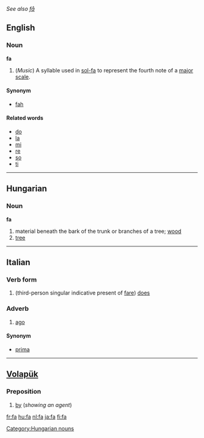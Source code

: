 ''See also [[få]]''
==English==
===Noun===
'''fa'''

#(''Music'') A syllable used in [[sol-fa]] to represent the fourth note of a [[major scale]].

====Synonym====
*[[fah]]

====Related words====
*[[do]]
*[[la]]
*[[mi]]
*[[re]]
*[[so]]
*[[ti]]

----

==Hungarian== 
===Noun=== 
'''fa'''
#material beneath the bark of the trunk or branches of a tree; [[wood]]
#[[tree]]

----

==Italian==
===Verb form===
# (third-person singular indicative present of [[fare]]) [[does]]

===Adverb===
#[[ago]]

====Synonym====
*[[prima]]

----



==[[Volapük]]== 
===Preposition=== 

#[[by]] (''showing an agent'')

[[Category:Hungarian nouns]]

[[fr:fa]]
[[hu:fa]]
[[nl:fa]]
[[ja:fa]]
[[fi:fa]]